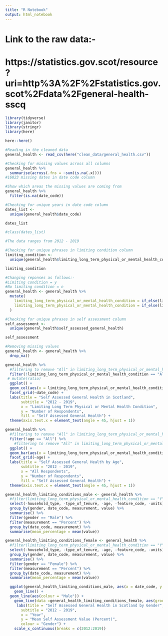 ```yaml
---
title: "R Notebook"
output: html_notebook
---
```


# Link to the raw data:-
# https://statistics.gov.scot/resource?uri=http%3A%2F%2Fstatistics.gov.scot%2Fdata%2Fgeneral-health-sscq

```r
library(tidyverse)
library(janitor)
library(stringr)
library(here)
```

```r
here::here()
```

```r
#Reading in the cleaned data
general_health <- read_csv(here("clean_data/general_health.csv"))

```

```r
#Checking for missing values across all columns
general_health %>% 
  summarise(across(.fns = ~sum(is.na(.x))))
#16023 missing dates in date code column
```

```r
#Show which areas the missing values are coming from
general_health %>% 
  filter(is.na(date_code))
```


```r
#Checking for unique years in date code column
dates_list <- 
  unique(general_health$date_code)

dates_list

#class(dates_list)

#The data ranges from 2012 - 2019
```



```r
#Checking for unique phrases in limiting condition column
limiting_condition <- 
  unique(general_health$limiting_long_term_physical_or_mental_health_condition)

limiting_condition
```

```r
#Changing reponses as follows:-
#Limiting condition = y
#No limiting condition = n
general_health <- general_health %>% 
  mutate(
    limiting_long_term_physical_or_mental_health_condition = if_else(limiting_long_term_physical_or_mental_health_condition == "Limiting condition", "Y", limiting_long_term_physical_or_mental_health_condition),
    limiting_long_term_physical_or_mental_health_condition = if_else(limiting_long_term_physical_or_mental_health_condition == "No limiting condition", "N", limiting_long_term_physical_or_mental_health_condition)
  )
```


```r
#Checking for unique phrases in self assessment column
self_assessment <- 
  unique(general_health$self_assessed_general_health)

self_assessment
```

```r
#Removing missing values
general_health <- general_health %>% 
  drop_na()
```


```r
general_health %>% 
  #filtering to remove "All" in limiting_long_term_physical_or_mental_health_condition column to show the terms "limiting condition" and "no limiting condition"
  filter(!limiting_long_term_physical_or_mental_health_condition == "All") %>% 
 # mutate(ratio)
  ggplot() +
  geom_col(aes(x = limiting_long_term_physical_or_mental_health_condition, y = value, fill = self_assessed_general_health)) +
  facet_grid(~date_code) +
  labs(title = "Self Assessed General Health in Scotland",
       subtitle = "2012 - 2019",
       x = "Limiting Long Term Physical or Mental Health Condition",
       y = "Number of Respondents",
       fill = "Self Assessed General Health") +
  theme(axis.text.x = element_text(angle = 45, hjust = 1)) 
```

```r
general_health %>% 
  #filtering to remove "All" in limiting_long_term_physical_or_mental_health_condition column
  filter(!age == "All") %>% 
    #filtering to remove "All" in limiting_long_term_physical_or_mental_health_condition column 
  ggplot() +
  geom_bar(aes(x = limiting_long_term_physical_or_mental_health_condition, fill = self_assessed_general_health)) +
  facet_grid(~age) +
  labs(title = "Self Assessed General Health by Age",
       subtitle = "2012 - 2019",
       x = "All Respondents",
       y = "Number of Respondents",
       fill = "Self Assessed General Health") +
  theme(axis.text.x = element_text(angle = 45, hjust = 1)) 
```

```r
general_health_limiting_conditions_male <- general_health %>% 
  #filter(limiting_long_term_physical_or_mental_health_condition == "Y") %>% 
  select(-household_type, -type_of_tenure, -age, -feature_code, -units) %>% 
  group_by(gender, date_code, measurement, value) %>% 
  summarise() %>% 
  filter(gender == "Male") %>% 
  filter(measurement == "Percent") %>% 
  group_by(date_code, measurement) %>% 
  summarise(mean_percentage = mean(value))

general_health_limiting_conditions_female <- general_health %>% 
  #filter(limiting_long_term_physical_or_mental_health_condition == "Y") %>% 
  select(-household_type, -type_of_tenure, -age, -feature_code, -units) %>% 
  group_by(gender, date_code, measurement, value) %>% 
  summarise() %>% 
  filter(gender == "Female") %>% 
  filter(measurement == "Percent") %>% 
  group_by(date_code, measurement) %>% 
  summarise(mean_percentage = mean(value))

  ggplot(general_health_limiting_conditions_male, aes(x = date_code, y = mean_percentage, group = measurement)) +
    geom_line() +
  geom_line(aes(colour = "Male")) +
    geom_line(data =general_health_limiting_conditions_female, aes(group = measurement, colour = "Female")) +
     labs(title = "Self Assessed General Health in Scotland by Gender",
       subtitle = "2012 - 2019",
       x = "Year",
       y = "Mean Self Assessment Value (Percent)",
       colour = "Gender") +
    scale_x_continuous(breaks = c(2012:2019))
```

